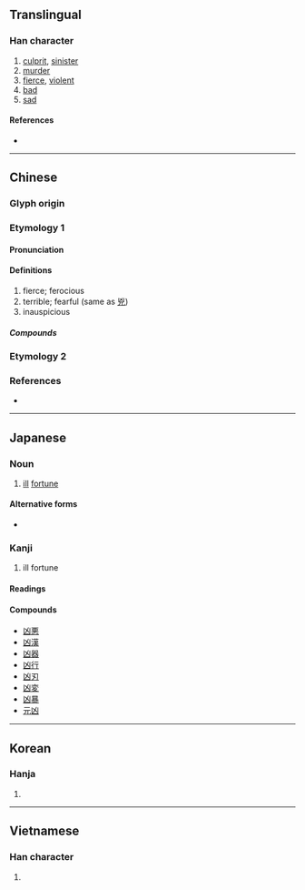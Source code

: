 {{also|兇|区|𠄡}}
{{character info/new}}
==Translingual==

===Han character===
{{Han char|rn=17|rad=凵|as=02|sn=4|four=22770|canj=UK|ids=⿶凵㐅}}

# [[culprit]], [[sinister]]
# [[murder]]
# [[fierce]], [[violent]]
# [[bad]]
# [[sad]]

====References====
* {{Han ref|kx=0135.020|dkj=01803|dj=0300.280|hdz=10306.190|uh=51F6|ud=20982|bh=A4BF|bd=42175}}

----

==Chinese==

===Glyph origin===
{{Han etym}}

===Etymology 1===
{{zh-forms|alt=㐫,㓙,*兇}}

====Pronunciation====
{{zh-pron
|m=xiōng
|c=hung1
|h=pfs=hiûng
|mn=hiong
|w=
|mc=y
|oc=y
|ma=Zh-xiong.ogg
|cat=
}}

====Definitions====
{{zh-hanzi}}
# fierce; ferocious
# terrible; fearful (same as [[兇]])
# inauspicious

=====Compounds=====
{{zh-der|凶宅|凶器|凶暴|凶兆|趨吉避凶}}

===Etymology 2===
{{zh-see|兇}}

===References===
* {{thcwd|592}}

----

==Japanese==

===Noun===
{{ja-noun|きょう}}

# [[ill]] [[fortune]]

====Alternative forms====
* {{l|ja|兇}}

===Kanji===
{{ja-kanji|grade=c|rs=凵02}}

# ill fortune

====Readings====
{{ja-readings
|goon=ぐ, ぐう
|kanon=きょう
|kun=わる-い
}}

====Compounds====
* [[凶悪]]
* [[凶漢]]
* [[凶器]]
* [[凶行]]
* [[凶刃]]
* [[凶変]]
* [[凶暴]]
* [[元凶]]

----

==Korean==

===Hanja===
{{ko-hanja|hangeul=흉|rv=hyung|mr=hyung|y=hyung}}

# {{defn|lang=ko|sort=凵02}}

----

==Vietnamese==

===Han character===
{{vi-hantu|hung|rs=凵02}}

# {{defn|lang=vi}}